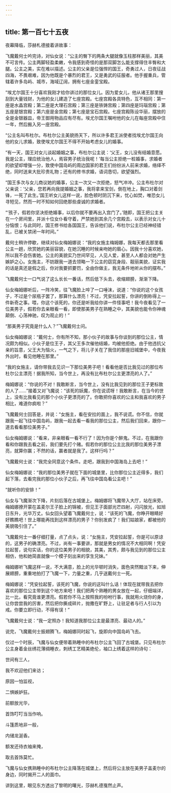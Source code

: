```yaml
---
---
---
```

title: 第一百七十五夜
---






夜幕降临，莎赫札德接着讲故事：





飞魔戴何士吟完诗，对仙女说：“公主的臀下的两条大腿就像玉柱那样美丽，其美不可言传。公主两脚轻盈柔嫩，令我感到奇怪的是那双脚怎么能支撑得住丰臀和大腿。公主之美，实在难以描述。公主的父亲是位强悍的国王，奇勇过人，日夜征战四海，不畏艰难，因为他既是个暴烈的君王，又是勇武的征服者。他手握重兵，管辖着许多岛屿、城市，海域辽阔，拥有七座金銮宝殿。

“埃尤尔国王十分喜欢我刚才给你讲过的那位女儿。因为爱女儿，他从诸王那里搜刮到大量钱财，为他的女儿建造了七座宫殿。七座宫殿各具特色，互不相同：第一座是水晶宫殿；第二座是大理石宫殿；第三座是铁铸宫殿；第四座是玛瑙宫殿；第五座是银宫殿；第六座是金宫殿；第七座是宝石宫殿。七座宫殿陈设华丽，摆放的全是金银器皿，帝王御用物品应有尽有。埃尤尔国王嘱咐他的女儿在每座宫殿中住一年，然后搬入另一座宫殿。

“公主名叫布杜尔。布杜尔公主美貌扬天下，所以许多君王派使者找埃尤尔国王向他的女儿求婚，致使埃尤尔国王不得不开始考虑女儿的婚事。

“有一天，国王对女儿谈起婚姻之事，布杜尔公主说：‘父王，女儿没有结婚意愿。我是公主，理应统治他人，焉容男子统治我呢！’每当公主拒绝一桩婚事，求婚者的欲望却增强一分，致使中国岛屿的周边国家的君王们纷纷派人前来求婚，络绎不绝，同时送来大批珍贵礼物；还有的修书求婚，语词恳切，欲望强烈。

“国王多次与女儿商议她的婚事，公主一次又一次拒绝，怒气冲冲。公主布杜尔对父亲说：‘父亲，您若再向我提婚姻之事，我将拿来宝剑，倒在地上，胸口对着剑锋，一死了此生。’国王听女儿这样一说，脸色顿时阴沉下来，忧心如焚，唯恐女儿寻短见，然而一时不知如何回绝那些虔诚的求婚者。

“‘孩子，假若你坚决拒绝婚事，以后你就不要再出入宫门了。’随即，国王把公主关在一个房间里，并派十位女仆看守着，严禁她到其余几个宫殿去，以表示对女儿十分恼恨；与此同时，国王修书给各国国王，告诉他们说，布杜尔公主已经神经错乱，已被关禁闭一年时间。”

戴何士稍许停歇，继续对仙女梅姆娜说：“我的女施主梅姆娜，我每天都去那里看公主一趟，欣赏她的美丽容貌，在她沉睡的时候亲吻她的眉心。因我十分喜欢她，所以我不会伤害她。公主的美貌实乃世间罕见，人见人爱，甚至人人都会对她产生嫉妒之心。女施主，不妨跟我一道去领略一下公主的窈窕身段、靓丽美貌，证实我的话是真还是假之后，你对我要抓要罚，全由你做主，我无条件地听从你的摆布。”

飞魔戴何士一口气说了这么长长一番话，然后低下头去，收缩翅膀，渐渐下降。

仙女梅姆娜听后，一阵冷笑，往飞魔脸上啐了一口唾沫，说道：“你说的这个女孩子，不过是个尿瓶子罢了，那算什么漂亮！不过，凭安拉起誓，你讲的倒称得上一件新奇之事。喂，你这个该死的，你还是听我给你讲一件怪事吧！我今夜看见了一位美男子，假若你去亲眼看一看，即使那美男子在熟睡之中，其美貌也能令你神魂颠倒、心荡神驰，叹为观止的！”

“那美男子究竟是什么人？”飞魔戴何士问。

仙女梅姆娜说：“戴何士，你有所不知，那小伙子的故事与你谈到的那位公主，情况颇为相似。小伙子是位王子，其父王多次催他结婚，均被他拒绝。由于他违抗父亲的旨意，父王大为恼火，一气之下，将儿子关在了我住的那座旧城堡中，今夜我外出时，看见他睡在那里。”

“我的女施主，请你带我去见识一下那位美男子吧！看看他是否比我见过的那位布杜尔公主漂亮！据我所知，当今世上，再没有比布杜尔公主更漂亮的人了。”

梅姆娜说：“你说的不对！我敢断言，当今世上，没有比我见到的那位王子更标致的人了……”接着又对飞魔说：“该死的妖魔，你在说谎呀！我敢断言，在当今的世上，没有比我看见的那个小伙子更漂亮的了。你敢把你喜欢的公主和我喜欢的男子相比，难道你疯啦？”

飞魔戴何士回答是，并说：“女施主，看在安拉的面上，我不说谎。你不信，你就跟我一起飞往中国岛屿，跟我一起去看一看我的那位公主，然后我们回来，跟你一道去看看那位美男子。”

仙女梅姆娜说：“看来，非亲眼看一看不行了！因为你是个醉鬼。不过，在我跟你看和你跟我去看之前，我们要先打个赌。假若你的那位公主比我的那位美男子漂亮，就算你赢；不然的话，赢者就是我了。这样行吗？”

飞魔戴何士说：“我完全同意这个条件。走吧，跟我到中国海岛上去吧！”

仙女梅姆娜说：“我的那位美男子就在下面的城堡里，比你那位公主近得多，我们起下落，去看完我的那位小伙子之后，再飞往中国岛看公主吧！”

“就听你的安排！”

仙女与飞魔渐次下降，片刻后落在古城堡上。梅姆娜将飞魔带入大厅，站在床旁。梅姆娜撩开蒙在盖麦尔王子脸上的锦被，但见王子面部光芒四射，闪闪放光，如旭日东升，光华万丈。仙女回头望着飞魔戴何士，说：“该死的飞魔，你睁开眼睛好好瞧瞧吧！世上哪能再找到这样漂亮的男子？你别发疯了！我们姑娘家，都被他的美貌吸引住了。”

飞魔戴何士一番仔细打量，点了点头，说：“女施主，凭安拉起誓，你是可以原谅的，这男子的确漂亮。不过，尚有一事要讲，那就是男女的情况不大相同啊！凭安拉起誓，说句实话，你的这位美男子的相貌，其美，其秀，颇与我见到的那位公主相仿，他和她简直就像一个模子刻出来的孪生兄妹。”

梅姆娜听飞魔这样一说，不大满意，脸上的光华顿时消失，面色突然黯淡下来，伸展翅膀，重重地拍打了飞魔一下，力量之重，几乎送戴何士一死。

梅姆娜说：“凭安拉起誓，该死的飞魔，你说的这叫什么话！体现在就带我去把你喜欢的那位公主带到这个地方来吧！我们把两个熟睡的男女放在一起，仔细端详，比一比，看究竟谁更漂亮。假若你不马上按照我的吩咐行事，我就用火烧你的身，让你尝尝我的厉害，然后把你撕成碎片，抛撒在旷野上，让驻足者与行人引以为戒。你要立即行动，不得有误！”

飞魔戴何士说：“我一定照办！我知道我那位公主是最漂亮、最动人的。”

说完，飞魔戴何士振翅腾飞，梅姆娜同时起飞，旋即向中国岛屿飞去。

仅过一个时辰，飞魔与仙女便带着熟睡中的布杜尔公主飞回了古城堡。只见布杜尔公主身着金丝绣花薄绸睡衣，刺绣工艺精美绝伦，袖口上绣着这样的诗句：


世间有三人，

我不欢迎他们来访；

原因一怕监视，

二惧嫉妒狂。

前额放光华，

首饰叮叮当当作响。

斗篷质地非一般，

内储龙涎香。

额发还待衣袖来掩，

取去首饰莫忙。



飞魔与仙女携熟睡中的布杜尔公主降落在城堡上，然后将公主放在美男子盖麦尔的身边，同时揭开二人的面巾。





讲到这里，眼见东方透出了黎明的曙光，莎赫札德戛然止声。